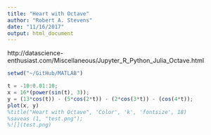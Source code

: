 ```yaml
---
title: "Heart with Octave"
author: "Robert A. Stevens"
date: "11/16/2017"
output: html_document
---
```


http://datascience-enthusiast.com/Miscellaneous/Jupyter_R_Python_Julia_Octave.html

```r
setwd("~/GitHub/MATLAB")
```

```octave
t = -10:0.01:10;
x = 16*(power(sin(t), 3));
y = (13*cos(t)) - (5*cos(2*t)) - (2*cos(3*t)) - (cos(4*t));
plot(x, y)
%title("Heart with Octave", 'Color', 'k', 'fontsize', 18)
%saveas (1, "test.png");
%![](test.png)
```

